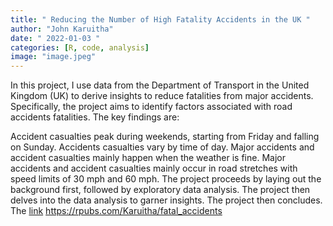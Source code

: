 ```yaml
---
title: " Reducing the Number of High Fatality Accidents in the UK "
author: "John Karuitha"
date: " 2022-01-03 "
categories: [R, code, analysis]
image: "image.jpeg"
---
```


In this project, I use data from the Department of Transport in the United Kingdom (UK) to derive insights to reduce fatalities from major accidents. Specifically, the project aims to identify factors associated with road accidents fatalities. The key findings are:

Accident casualties peak during weekends, starting from Friday and falling on Sunday.
Accidents casualties vary by time of day.
Major accidents and accident casualties mainly happen when the weather is fine.
Major accidents and accident casualties mainly occur in road stretches with speed limits of 30 mph and 60 mph.
The project proceeds by laying out the background first, followed by exploratory data analysis. The project then delves into the data analysis to garner insights. The project then concludes. 
The [link]( https://rpubs.com/Karuitha/fatal_accidents) 
<https://rpubs.com/Karuitha/fatal_accidents>
